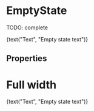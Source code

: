 


<Meta title="Components/EmptyState" component={EmptyState} />

# EmptyState

TODO: complete

<Preview>
  <Story name="default" parameters={{ decorators: [withKnobs, withA11y] }}>
    <EmptyState
      fullWidth={boolean("full width", false)}
      image={text(
        "Image",
        "https://d26lpennugtm8s.cloudfront.net/assets/common/img/empty-screens/empty-orders.png",
      )}
      title={text("Title", "Title text")}
      primaryActionLabel={text("Primary action", "Primary action")}
      onClickPrimary={action("onClickPrimary")}
      secondaryActionLabel={text("Secondary action", "Secondary action")}
      onClickSecondary={action("onClickSecondary")}
    >
      <Text>{text("Text", "Empty state text")}</Text>
    </EmptyState>
  </Story>
</Preview>

## Properties

<Props of={EmptyState} />

# Full width

<Preview>
  <Story name="full width" parameters={{ decorators: [withKnobs, withA11y] }}>
    <EmptyState
      fullWidth
      image={text(
        "Image",
        "https://d26lpennugtm8s.cloudfront.net/assets/common/img/empty-screens/empty-products.png",
      )}
      title={text("Title", "Title text")}
      primaryActionLabel={text("Primary action", "Primary action")}
      onClickPrimary={action("onClickPrimary")}
      secondaryActionLabel={text("Secondary action", "Secondary action")}
      onClickSecondary={action("onClickSecondary")}
    >
      <Text>{text("Text", "Empty state text")}</Text>
    </EmptyState>
  </Story>
</Preview>
